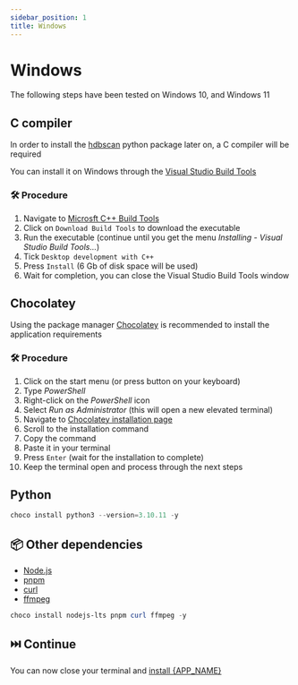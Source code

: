 ```yaml
---
sidebar_position: 1
title: Windows
---
```



# <SimpleIcon icon="windows10" color="#00ADEF" /> Windows

The following steps have been tested on Windows 10, and Windows 11

## <SimpleIcon icon="c" color="#003366" /> C compiler

In order to install the
[hdbscan](https://github.com/scikit-learn-contrib/hdbscan) python package later
on, a C compiler will be required

You can install it on Windows through the [Visual Studio Build
Tools](https://visualstudio.microsoft.com/visual-cpp-build-tools/)

### 🛠️ Procedure

1. Navigate to <SimpleIcon icon="microsoft" color="#00A1F1" /> [Microsft C++
   Build Tools](https://visualstudio.microsoft.com/visual-cpp-build-tools/)
2. Click on `Download Build Tools` to download the executable
3. Run the executable (continue until you get the menu _Installing - Visual
   Studio Build Tools..._)
4. Tick `Desktop development with C++`
5. Press `Install` (6 Gb of disk space will be used)
6. Wait for completion, you can close the Visual Studio Build Tools window

## <SimpleIcon icon="chocolatey" color="#724A7C" /> Chocolatey

Using the package manager <SimpleIcon icon="chocolatey" color="#724A7C" />
[Chocolatey](https://chocolatey.org/) is recommended to install the application
requirements

### 🛠️ Procedure

1. Click on the start menu (or press <WinKey/> button on your keyboard)
2. Type _<SimpleIcon icon="powershell" color="#012456" /> PowerShell_
3. Right-click on the _<SimpleIcon icon="powershell" color="#012456" />
   PowerShell_ icon
4. Select _Run as Administrator_ (this will open a new elevated terminal)
5. Navigate to <SimpleIcon icon="chocolatey" color="#724A7C" /> [Chocolatey installation page](https://chocolatey.org/install)
6. Scroll to the installation command
7. Copy the command
8. Paste it in your terminal
9. Press `Enter` (wait for the installation to complete)
10. Keep the terminal open and process through the next steps

## <SimpleIcon icon="python" color="#FFD43B" /> Python

```powershell
choco install python3 --version=3.10.11 -y
```

## 📦 Other dependencies

- <SimpleIcon
    icon="nodedotjs"
    color="#68A063"
  /> [Node.js](https://nodejs.org/)
- <SimpleIcon
    icon="pnpm"
    color="#F06292"
  /> [pnpm](https://pnpm.io/)
- <SimpleIcon
    icon="curl"
    color="#00A7E1"
  /> [curl](https://curl.se/)
- <SimpleIcon
    icon="ffmpeg"
    color="#007ACC"
  /> [ffmpeg](https://www.ffmpeg.org/)

```powershell
choco install nodejs-lts pnpm curl ffmpeg -y
```

## ⏭️ Continue

You can now close your terminal and [install {APP_NAME}](../application)

